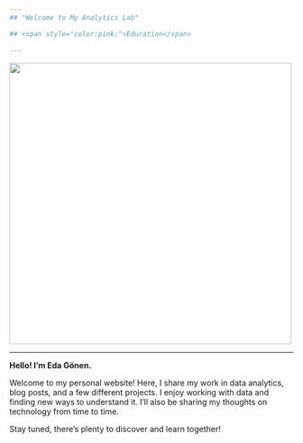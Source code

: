 ```yaml
---
## "Welcome to My Analytics Lab"

## <span style="color:pink;">Education</span>

---
```


![](assets/images/welcometotheclub.gif){fig-align="center"width=500px}

---

**Hello! I'm Eda Gönen.**

Welcome to my personal website! Here, I share my work in data analytics, blog posts, and a few different projects. I enjoy working with data and finding new ways to understand it. I’ll also be sharing my thoughts on technology from time to time.

Stay tuned, there’s plenty to discover and learn together!

